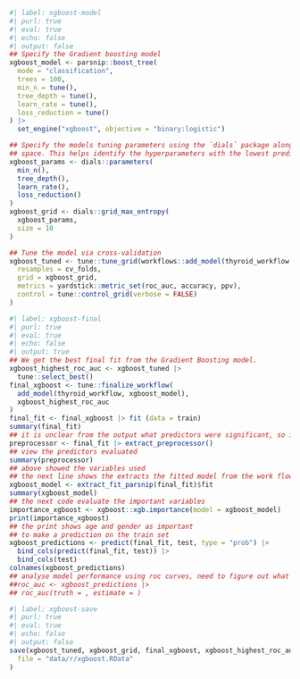 

``` r
#| label: xgboost-model
#| purl: true
#| eval: true
#| echo: false
#| output: false
## Specify the Gradient boosting model
xgboost_model <- parsnip::boost_tree(
  mode = "classification",
  trees = 100,
  min_n = tune(),
  tree_depth = tune(),
  learn_rate = tune(),
  loss_reduction = tune()
) |>
  set_engine("xgboost", objective = "binary:logistic")

## Specify the models tuning parameters using the `dials` package along (https://dials.tidymodels.org/) with the grid
## space. This helps identify the hyperparameters with the lowest prediction error.
xgboost_params <- dials::parameters(
  min_n(),
  tree_depth(),
  learn_rate(),
  loss_reduction()
)
xgboost_grid <- dials::grid_max_entropy(
  xgboost_params,
  size = 10
)

## Tune the model via cross-validation
xgboost_tuned <- tune::tune_grid(workflows::add_model(thyroid_workflow, spec = xgboost_model),
  resamples = cv_folds,
  grid = xgboost_grid,
  metrics = yardstick::metric_set(roc_auc, accuracy, ppv),
  control = tune::control_grid(verbose = FALSE)
)
```

``` r
#| label: xgboost-final
#| purl: true
#| eval: true
#| echo: false
#| output: true
## We get the best final fit from the Gradient Boosting model.
xgboost_highest_roc_auc <- xgboost_tuned |>
  tune::select_best()
final_xgboost <- tune::finalize_workflow(
  add_model(thyroid_workflow, xgboost_model),
  xgboost_highest_roc_auc
)
final_fit <- final_xgboost |> fit (data = train)
summary(final_fit)
## it is unclear from the output what predictors were significant, so i need to examin the model to see what predictors were used
preprocessor <- final_fit |> extract_preprocessor()
## view the predictors evaluated
summary(preprocessor)
## above showed the variables used
## the next line shows the extracts the fitted model from the work flow
xgboost_model <- extract_fit_parsnip(final_fit)$fit
summary(xgboost_model)
## the next code evaluate the important variables
importance_xgboost <- xgboost::xgb.importance(model = xgboost_model)
print(importance_xgboost)
## the print shows age and gender as important
## to make a prediction on the train set
xgboost_predictions <- predict(final_fit, test, type = "prob") |>
  bind_cols(predict(final_fit, test)) |>
  bind_cols(test)
colnames(xgboost_predictions)
## analyse model performance using roc curves, need to figure out what "truth" and estimate refers to here, as final_pathology and .pred_Cancer do not run
##roc_auc <- xgboost_predictions |>
## roc_auc(truth = , estimate = )
```


``` r
#| label: xgboost-save
#| purl: true
#| eval: true
#| echo: false
#| output: false
save(xgboost_tuned, xgboost_grid, final_xgboost, xgboost_highest_roc_auc,
  file = "data/r/xgboost.RData"
)
```
